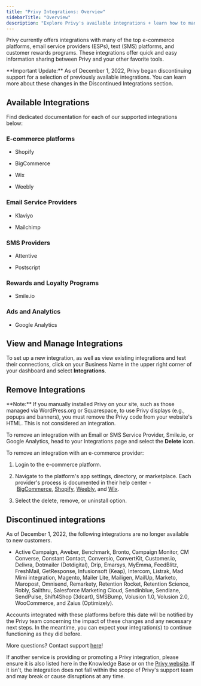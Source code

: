 ```yaml
---
title: "Privy Integrations: Overview"
sidebarTitle: "Overview"
description: "Explore Privy's available integrations + learn how to manage them."
---
```


Privy currently offers integrations with many of the top e-commerce platforms, email service providers (ESPs), text (SMS) platforms, and customer rewards programs. These integrations offer quick and easy information sharing between Privy and your other favorite tools. 

<Note>
  **Important Update:** As of December 1, 2022, Privy began discontinuing support for a selection of previously available integrations. You can learn more about these changes in the Discontinued Integrations section. 
</Note>

## Available Integrations

Find dedicated documentation for each of our supported integrations below:

### <Icon icon="globe" /> E-commerce platforms

* Shopify

* BigCommerce

* Wix

* Weebly

### <Icon icon="envelope" /> Email Service Providers

* Klaviyo

* Mailchimp

### <Icon icon="mobile" /> SMS Providers

* Attentive

* Postscript

### <Icon icon="gift" /> Rewards and Loyalty Programs

* Smile.io

### <Icon icon="rectangle-ad" /> Ads and Analytics

* Google Analytics

## View and Manage Integrations

To set up a new integration, as well as view existing integrations and test their connections, click on your Business Name in the upper right corner of your dashboard and select **Integrations**.

## Remove Integrations

<Warning>
  **Note:** If you manually installed Privy on your site, such as those managed via WordPress.org or Squarespace, to use Privy displays (e.g., popups and banners), you must remove the Privy code from your website's HTML. This is not considered an integration. 
</Warning>

To remove an integration with an Email or SMS Service Provider, Smile.io, or Google Analytics, head to your Integrations page and select the **Delete** icon.



To remove an integration with an e-commerce provider:

1. Login to the e-commerce platform. 

2. Navigate to the platform's app settings, directory, or marketplace. Each provider's process is documented in their help center - [BigCommerce](https://support.bigcommerce.com/), [Shopify](https://help.shopify.com/), [Weebly](https://www.weebly.com/app/help), and [Wix](https://support.wix.com/). 

3. Select the delete, remove, or uninstall option. 



## Discontinued integrations

As of December 1, 2022, the following integrations are no longer available to new customers.

* Active Campaign, Aweber, Benchmark, Bronto, Campaign Monitor, CM Converse, Constant Contact, Conversio, ConvertKit, Customer.io, Delivra, Dotmailer (Dotdigital), Drip, Emarsys, MyEmma, FeedBlitz, FreshMail, GetResponse, Infusionsoft (Keap), Intercom, Listrak, Mad Mimi integration, Magento, Mailer Lite, Mailigen, MailUp, Marketo, Maropost, Omnisend, Remarkety, Retention Rocket, Retention Science, Robly, Sailthru, Salesforce Marketing Cloud, Sendinblue, Sendlane, SendPulse, Shift4Shop (3dcart), SMSBump, Volusion 1.0, Volusion 2.0, WooCommerce, and Zaius (Optimizely). 

Accounts integrated with these platforms before this date will be notified by the Privy team concerning the impact of these changes and any necessary next steps. In the meantime, you can expect your integration(s) to continue functioning as they did before. 

More questions? Contact support [here](mailto:support@privy.com)! 

If another service is providing or promoting a Privy integration, please ensure it is also listed here in the Knowledge Base or on the [Privy website](https://www.privy.com/integrations). If it isn't, the integration does not fall within the scope of Privy's support team and may break or cause disruptions at any time.